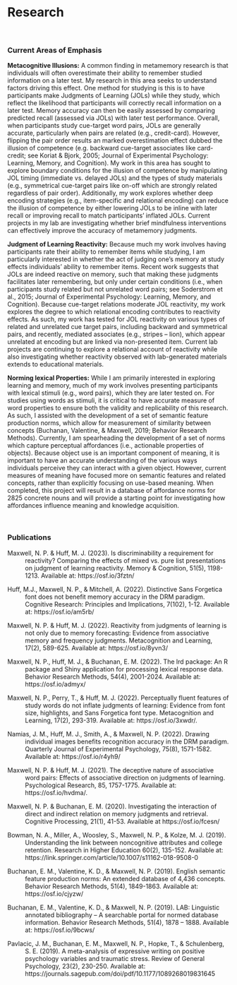 # Research

<br>

### Current Areas of Emphasis

**Metacognitive Illusions:** A common finding in metamemory research is that individuals will often overestimate their ability to remember studied information on a later test. My research in this area seeks to understand factors driving this effect. One method for studying is this is to have participants make Judgments of Learning (JOLs) while they study, which reflect the likelihood that participants will correctly recall information on a later test. Memory accuracy can then be easily assessed by comparing predicted recall (assessed via JOLs) with later test performance. Overall, when participants study cue-target word pairs, JOLs are generally accurate, particularly when pairs are related (e.g., credit-card). However, flipping the pair order results an marked overestimation effect dubbed the illusion of competence (e.g. backward cue-target associates like card-credit; see Koriat & Bjork, 2005; Journal of Experimental Psychology: Learning, Memory, and Cognition). My work in this area has sought to explore boundary conditions for the illusion of competence by manipulating JOL timing (immediate vs. delayed JOLs) and the types of study materials (e.g., symmetrical cue-target pairs like on-off which are strongly related regardless of pair order). Additionally, my work explores whether deep encoding strategies (e.g., item-specific and relational encoding) can reduce the illusion of competence by either lowering JOLs to be inline with later recall or improving recall to match participants’ inflated JOLs. Current projects in my lab are investigating whether brief mindfulness interventions can effectively improve the accuracy of metamemory judgments.

**Judgment of Learning Reactivity:** Because much my work involves having participants rate their ability to remember items while studying, I am particularly interested in whether the act of judging one’s memory at study effects individuals’ ability to remember items. Recent work suggests that JOLs are indeed reactive on memory, such that making these judgments facilitates later remembering, but only under certain conditions (i.e., when participants study related but not unrelated word pairs; see Soderstrom et al., 2015; Journal of Experimental Psychology: Learning, Memory, and Cognition). Because cue-target relations moderate JOL reactivity, my work explores the degree to which relational encoding contributes to reactivity effects. As such, my work has tested for JOL reactivity on various types of related and unrelated cue target pairs, including backward and symmetrical pairs, and recently, mediated associates (e.g., stripes – lion), which appear unrelated at encoding but are linked via non-presented item. Current lab projects are continuing to explore a relational account of reactivity while also investigating whether reactivity observed with lab-generated materials extends to educational materials.

**Norming lexical Properties:** While I am primarily interested in exploring learning and memory, much of my work involves presenting participants with lexical stimuli (e.g., word pairs), which they are later tested on. For studies using words as stimuli, it is critical to have accurate measure of word properties to ensure both the validity and replicability of this research. As such, I assisted with the development of a set of semantic feature production norms, which allow for measurement of similarity between concepts (Buchanan, Valentine, & Maxwell, 2019; Behavior Research Methods). Currently, I am spearheading the development of a set of norms which capture perceptual affordances (i.e., actionable properties of objects). Because object use is an important component of meaning, it is important to have an accurate understanding of the various ways individuals perceive they can interact with a given object. However, current measures of meaning have focused more on semantic features and related concepts, rather than explicitly focusing on use-based meaning. When completed, this project will result in a database of affordance norms for 2825 concrete nouns and will provide a starting point for investigating how affordances influence meaning and knowledge acquisition.

<br>

### Publications

<div style="text-indent: -40px; padding-left: 40px;">

Maxwell, N. P. & Huff, M. J. (2023). Is discriminability a requirement for reactivity? Comparing the effects of mixed vs. pure list presentations on judgment of learning reactivity. Memory & Cognition, 51(5), 1198-1213. Available at: https://osf.io/3fztn/

Huff, M.J., Maxwell, N. P., & Mitchell, A. (2022). Distinctive Sans Forgetica font does not benefit memory accuracy in the DRM paradigm. Cognitive Research: Principles and Implications, 7(102), 1-12. Available at: https://osf.io/am5rb/

Maxwell, N. P. & Huff, M. J. (2022). Reactivity from judgments of learning is not only due to memory forecasting: Evidence from associative memory and frequency judgments. Metacognition and Learning, 17(2), 589-625. Available at: https://osf.io/8yvn3/

Maxwell, N. P., Huff, M. J., & Buchanan, E. M. (2022). The lrd package: An R package and Shiny application for processing lexical response data. Behavior Research Methods, 54(4), 2001-2024. Available at: https://osf.io/admyx/

Maxwell, N. P., Perry, T., & Huff, M. J. (2022). Perceptually fluent features of study words do not inflate judgments of learning: Evidence from font size, highlights, and Sans Forgetica font type. Metacognition and Learning, 17(2), 293-319. Available at: https://osf.io/3xwdr/.

Namias, J. M., Huff, M. J., Smith, A., & Maxwell, N. P. (2022). Drawing individual images benefits recognition accuracy in the DRM paradigm. Quarterly Journal of Experimental Psychology, 75(8), 1571-1582. Available at: https://osf.io/r4yh9/

Maxwell, N. P. & Huff, M. J. (2021). The deceptive nature of associative word pairs: Effects of associative direction on judgments of learning. Psychological Research, 85, 1757-1775. Available at: https://osf.io/hvdma/.

Maxwell, N. P. & Buchanan, E. M. (2020). Investigating the interaction of direct and indirect relation on memory judgments and retrieval. Cognitive Processing, 21(1), 41-53. Available at https://osf.io/fcesn/

Bowman, N. A., Miller, A., Woosley, S., Maxwell, N. P., & Kolze, M. J. (2019). Understanding the link between noncognitive attributes and college retention. Research in Higher Education 60(2), 135-152. Available at: https://link.springer.com/article/10.1007/s11162-018-9508-0

Buchanan, E. M., Valentine, K. D., & Maxwell, N. P. (2019). English semantic feature production norms: An extended database of 4,436 concepts. Behavior Research Methods, 51(4), 1849-1863. Available at: https://osf.io/cjyzw/

Buchanan, E. M., Valentine, K. D., & Maxwell, N. P. (2019). LAB: Linguistic annotated bibliography – A searchable portal for normed database information. Behavior Research Methods, 51(4), 1878 – 1888. Available at: https://osf.io/9bcws/

Pavlacic, J. M., Buchanan, E. M., Maxwell, N. P., Hopke, T., & Schulenberg, S. E. (2019). A meta-analysis of expressive writing on positive psychology variables and traumatic stress. Review of General Psychology, 23(2), 230-250. Available at: https://journals.sagepub.com/doi/pdf/10.1177/1089268019831645

</div>